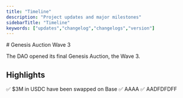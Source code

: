 ```yaml
---
title: "Timeline"
description: "Project updates and major milestones"
sidebarTitle: "Timeline"
keywords: ["updates","changelog","changelogs","version"]
---
```


<Update label="September 29th, 2025" description="Wave 3">
  # Genesis Auction Wave 3

  The DAO opened its final Genesis Auction, the Wave 3. 

  ## Highlights

  ✅ $3M in USDC have been swapped on Base 
  ✅ AAAA
  ✅ AADFDFDFF

</Update>